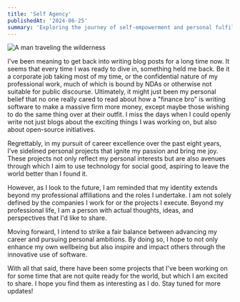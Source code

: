 ```yaml
---
title: 'Self Agency'
publishedAt: '2024-06-25'
summary: 'Exploring the journey of self-empowerment and personal fulfillment as I balance the demands of a tech career with my passion for using software to enact positive change.'
---
```


![A man traveling the wilderness](/assets/img/blog/self-agency.jpg)

I've been meaning to get back into writing blog posts for a long time now. It seems that every time I was ready to dive in, something held me back. Be it a corporate job taking most of my time, or the confidential nature of my professional work, much of which is bound by NDAs or otherwise not suitable for public discourse. Ultimately, it might just been my personal belief that no one really cared to read about how a "finance bro" is writing software to make a massive firm more money, except maybe those wishing to do the same thing over at their outfit. I miss the days when I could openly write not just blogs about the exciting things I was working on, but also about open-source initiatives.

Regrettably, in my pursuit of career excellence over the past eight years, I’ve sidelined personal projects that ignite my passion and bring me joy. These projects not only reflect my personal interests but are also avenues through which I aim to use technology for social good, aspiring to leave the world better than I found it.

However, as I look to the future, I am reminded that my identity extends beyond my professional affiliations and the roles I undertake. I am not solely defined by the companies I work for or the projects I execute. Beyond my professional life, I am a person with actual thoughts, ideas, and perspectives that I'd like to share.

Moving forward, I intend to strike a fair balance between advancing my career and pursuing personal ambitions. By doing so, I hope to not only enhance my own wellbeing but also inspire and impact others through the innovative use of software.

With all that said, there have been some projects that I've been working on for some time that are not quite ready for the world, but which I am excited to share. I hope you find them as interesting as I do. Stay tuned for more updates!
